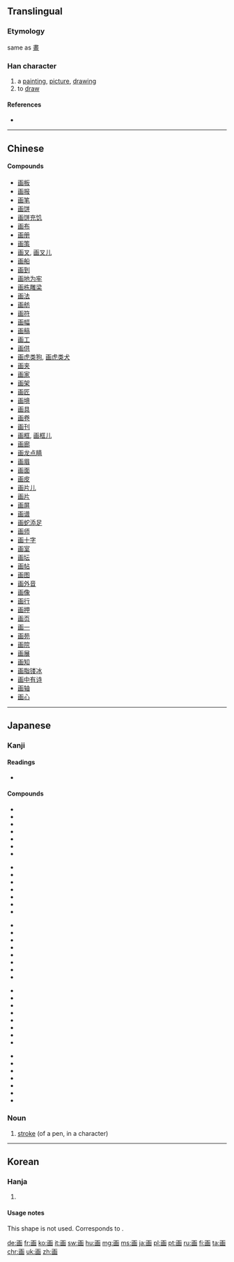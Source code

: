 {{also|畫}}
==Translingual==
{{stroke order|type=bw}}
{{ja-forms|画|画|[[畫]]}}
===Etymology===
same as [[畫]]

===Han character===
{{Han char|rn=102|rad=田|as=03|sn=8|four=|canj=一[[山]][[田]] (MUW)|ids=⿴⿱[[一]][[凵]][[田]]}}

# a [[painting]], [[picture]], [[drawing]]
# to [[draw]]

====References====
* {{Han ref|kx=0759.080|dkj=21739|dj=1169.080|hdz=42530.050|uh=753B|ud=30011}}

----

==Chinese==
{{zh-see|畫}}

====Compounds====
* [[画板]]
* [[画报]]
* [[画笔]]
* [[画饼]]
* [[画饼充饥]]
* [[画布]]
* [[画册]]
* [[画策]]
* [[画叉]], [[画叉儿]]
* [[画船]]
* [[画到]]
* [[画地为牢]]
* [[画栋雕梁]]
* [[画法]]
* [[画舫]]
* [[画符]]
* [[画幅]]
* [[画稿]]
* [[画工]]
* [[画供]]
* [[画虎类狗]], [[画虎类犬]]
* [[画夹]]
* [[画家]]
* [[画架]]
* [[画匠]]
* [[画境]]
* [[画具]]
* [[画卷]]
* [[画刊]]
* [[画框]], [[画框儿]]
* [[画廊]]
* [[画龙点睛]]
* [[画眉]]
* [[画面]]
* [[画皮]]
* [[画片儿]]
* [[画片]]
* [[画屏]]
* [[画谱]]
* [[画蛇添足]]
* [[画师]]
* [[画十字]]
* [[画室]]
* [[画坛]]
* [[画帖]]
* [[画图]]
* [[画外音]]
* [[画像]]
* [[画行]]
* [[画押]]
* [[画页]]
* [[画一]]
* [[画苑]]
* [[画院]]
* [[画展]]
* [[画知]]
* [[画脂镂冰]]
* [[画中有诗]]
* [[画轴]]
* [[画心]]

----

==Japanese==

===Kanji===
{{ja-kanji|grade=2|rs=田03|style=s|kyu=畫}}

====Readings====
* {{ja-readings|goon=[[え]] (e), [[が]] (ga), [[わく]] (waku)|kanon=[[かい]] (kai), [[かく]] (kaku)|kun=[[かぎる]] (kagiru), [[はかる]] (hakaru), [[はかりごと]] (hakarigoto)}}
{{attention|ja|expand and split on readings}}

====Compounds====
{{top5}}
* {{ja-r|画家|がか}}
* {{ja-r|画架|がか}}
* {{ja-r|画角|がかく}}
* {{ja-r|画工|がこう}}
* {{ja-r|画材|がざい}}
* {{ja-r|画質|がしつ}}
* {{ja-r|画商|がしょう}}
{{mid5}}
* {{ja-r|画図|がと}}
* {{ja-r|画集|がしゅう}}
* {{ja-r|画像|がぞう}}
* {{ja-r|画堂|がどう}}
* {{ja-r|画帖|がじょう}}
* {{ja-r|画伯|がはく}}
* {{ja-r|画板|がばん}}
{{mid5}}
* {{ja-r|画眉|がび}}
* {{ja-r|画餅|がべい}}
* {{ja-r|画舫|がぼう}}
* {{ja-r|画面|がめん}}
* {{ja-r|画竜|がりょう}}
* {{ja-r|画竜点睛|がりょうてんせい}}
* {{ja-r|画廊|がろう|gloss=[[gallery]]}}
* {{ja-r|画楼|がろう}}
{{mid5}}
* {{ja-r|画一|かくいつ}}
* {{ja-r|画策|かくさく}}
* {{ja-r|画然|かくぜん}}
* {{ja-r|画定|かくてい}}
* {{ja-r|画期的|かっき}}
* {{ja-r|画期的|かっきてき}}
* {{ja-r|映画|えいが}}
* {{ja-r|絵画|かいが}}
{{mid5}}
* {{ja-r|企画|きかく}}
* {{ja-r|計画|けいかく}}
* {{ja-r|図画|ずが}}
* {{ja-r|版画|はんが}}
* {{ja-r|分画|ぶんかく}}
* {{ja-r|区画|くかく}}
* {{ja-r|筆画|ひっかく}}
{{bottom}}

===Noun===
{{ja-kanjitab|かく|yomi=o}}
{{ja-noun|かく|kyu=畫}}

# [[stroke]] (of a pen, in a character)

----

==Korean==

===Hanja===
{{ko-hanja|hangeul=화 (획)|eumhun=그림 화|rv=hwa (hoek)|mr=hwa (hoek)|y=hwa (hoyk)}}

# {{defn|lang=ko|sort=田03}}

====Usage notes====
This shape is not used. Corresponds to {{lang|ko|[[畵]]}}.

[[de:画]]
[[fr:画]]
[[ko:画]]
[[it:画]]
[[sw:画]]
[[hu:画]]
[[mg:画]]
[[ms:画]]
[[ja:画]]
[[pl:画]]
[[pt:画]]
[[ru:画]]
[[fi:画]]
[[ta:画]]
[[chr:画]]
[[uk:画]]
[[zh:画]]